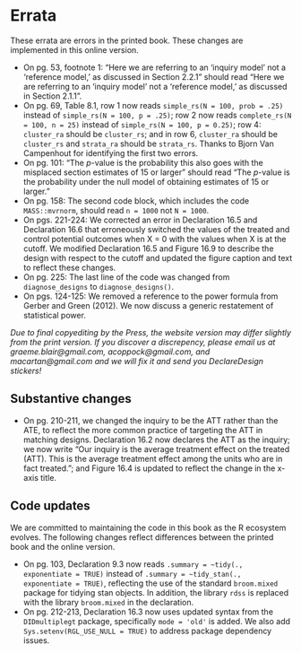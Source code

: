 # Errata {.unnumbered}

These errata are errors in the printed book. These changes are implemented in this online version.

- On pg. 53, footnote 1: "Here we are referring to an 'inquiry model' not a 'reference model,' as discussed in Section 2.2.1" should read "Here we are referring to an 'inquiry model' not a 'reference model,' as discussed in Section 2.1.1".
- On pg. 69, Table 8.1, row 1 now reads `simple_rs(N = 100, prob = .25)` instead of `simple_rs(N = 100, p = .25)`; row 2 now reads `complete_rs(N = 100, n = 25)` instead of `simple_rs(N = 100, p = 0.25)`; row 4: `cluster_ra` should be `cluster_rs`; and in row 6, `cluster_ra` should be `cluster_rs` and `strata_ra` should be `strata_rs`. Thanks to Bjorn Van Campenhout for identifying the first two errors.
- On pg. 101: "The $p$-value is the probability this also goes with the misplaced section estimates of 15 or larger" should read "The $p$-value is the probability under the null model of obtaining estimates of 15 or larger."
- On pg. 158: The second code block, which includes the code `MASS::mvrnorm`, should read `n = 1000` not `N = 1000`.
- On pgs. 221-224: We corrected an error in Declaration 16.5 and Declaration 16.6 that erroneously switched the values of the treated and control potential outcomes when X = 0 with the values when X is at the cutoff. We modified Declaration 16.5 and Figure 16.9 to describe the design with respect to the cutoff and updated the figure caption and text to reflect these changes.
- On pg. 225: The last line of the code was changed from `diagnose_designs` to `diagnose_designs()`.
- On pgs. 124-125: We removed a reference to the power formula from Gerber and Green (2012). We now discuss a generic restatement of statistical power.

*Due to final copyediting by the Press, the website version may differ slightly from the print version. If you discover a discrepency, please email us at graeme.blair@gmail.com, acoppock@gmail.com, and macartan@gmail.com and we will fix it and send you DeclareDesign stickers!*

## Substantive changes

- On pg. 210-211, we changed the inquiry to be the ATT rather than the ATE, to reflect the more common practice of targeting the ATT in matching designs. Declaration 16.2 now declares the ATT as the inquiry; we now write "Our inquiry is the average treatment effect on the treated (ATT). This is the average treatment effect among the units who are in fact treated."; and Figure 16.4 is updated to reflect the change in the x-axis title. 

## Code updates

We are committed to maintaining the code in this book as the R ecosystem evolves. The following changes reflect differences between the printed book and the online version. 

- On pg. 103, Declaration 9.3 now reads `.summary = ~tidy(., exponentiate = TRUE)` instead of `.summary = ~tidy_stan(., exponentiate = TRUE)`, reflecting the use of the standard `broom.mixed` package for tidying stan objects. In addition, the library `rdss` is replaced with the library `broom.mixed` in the declaration.
- On pg. 212-213, Declaration 16.3 now uses updated syntax from the `DIDmultiplegt` package, specifically `mode = 'old'` is added. We also add `Sys.setenv(RGL_USE_NULL = TRUE)` to address package dependency issues.
